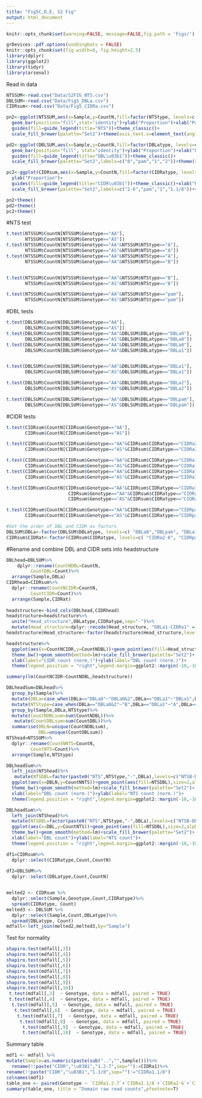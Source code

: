 ---
title: "Fig5C,D,E, S2 Fig"
output: html_document
---


```{r global_options, include=FALSE}
knitr::opts_chunk$set(warning=FALSE, message=FALSE,fig.path = 'Figs/')
```


```{r echo=FALSE, message=FALSE}
grDevices::pdf.options(useDingbats = FALSE)
knitr::opts_chunk$set(fig.width=6, fig.height=2.5) 
library(dplyr)
library(ggplot2)
library(tidyr)
library(arsenal)
```
Read in data
```{r}
NTSSUM<-read.csv("Data/S2FIG_NTS.csv")
DBLSUM<-read.csv("Data/Fig5_DBLa.csv")
CIDRsum<-read.csv("Data/Fig5_CIDRa.csv")
```

```{r, fig.width=6, fig.height=2.5, echo=F}

pn2<-ggplot(NTSSUM,aes(x=Sample,y=CountN,fill=factor(NTStype, levels=c("B","pam", "A"))))+
  geom_bar(position="fill",stat="identity")+ylab("Proportion")+xlab("Patient sample")+
  guides(fill=guide_legend(title="NTS"))+theme_classic()+
  scale_fill_brewer(palette="Set2")+theme(axis.text.x=element_text(angle=(90), vjust = 0.3))

```

```{r, fig.width=6, fig.height=2.5, echo=F}

pd2<-ggplot(DBLSUM,aes(x=Sample,y=CountN,fill=factor(DBLatype, levels=c( "DBLa0","DBLpam", "DBLa1","DBLa2"))))+
  geom_bar(position="fill", stat="identity")+ylab("Proportion")+xlab("Patient sample")+
  guides(fill=guide_legend(title="DBL\u03b1"))+theme_classic()+
  scale_fill_brewer(palette="Set2",labels=c("0","pam","1","2"))+theme(axis.text.x=element_text(angle=(90), vjust = 0.3))

```

```{r,echo=F, fig.width=6, fig.height=2.5}
pc2<-ggplot(CIDRsum,aes(x=Sample,y=CountN,fill=factor(CIDRatype, levels=c( "CIDRa2-6", "CIDRpam","CIDRa1","CIDRa1.1/8"))))+geom_bar(position="fill",stat="identity")+
  ylab("Proportion")+
  guides(fill=guide_legend(title="CIDR\u03b1"))+theme_classic()+xlab("Patient sample")+
  scale_fill_brewer(palette="Set2",labels=c("2-6","pam","1","1.1/8"))+theme(axis.text.x=element_text(angle=(90), vjust = 0.3))

```


```{r, echo=F,fig.width=4.8, fig.height=2}
pn2+theme()
pd2+theme()
pc2+theme()
```


#NTS test
```{r, echo=FALSE}
t.test(NTSSUM$CountN[NTSSUM$Genotype=="AA"],
       NTSSUM$CountN[NTSSUM$Genotype=="AS"])
t.test(NTSSUM$CountN[NTSSUM$Genotype=="AA"&NTSSUM$NTStype=="A"],
       NTSSUM$CountN[NTSSUM$Genotype=="AS"&NTSSUM$NTStype=="A"])
t.test(NTSSUM$CountN[NTSSUM$Genotype=="AA"&NTSSUM$NTStype=="A"],
       NTSSUM$CountN[NTSSUM$Genotype=="AA"&NTSSUM$NTStype=="B"])


t.test(NTSSUM$CountN[NTSSUM$Genotype=="AA"&NTSSUM$NTStype=="B"],
       NTSSUM$CountN[NTSSUM$Genotype=="AS"&NTSSUM$NTStype=="B"])

t.test(NTSSUM$CountN[NTSSUM$Genotype=="AA"&NTSSUM$NTStype=="pam"],
       NTSSUM$CountN[NTSSUM$Genotype=="AS"&NTSSUM$NTStype=="pam"])
```
#DBL tests
```{r}
t.test(DBLSUM$CountN[DBLSUM$Genotype=="AA"],
       DBLSUM$CountN[DBLSUM$Genotype=="AS"])
t.test(DBLSUM$CountN[DBLSUM$Genotype=="AA"&DBLSUM$DBLatype=="DBLa0"],
       DBLSUM$CountN[DBLSUM$Genotype=="AS"&DBLSUM$DBLatype=="DBLa0"])
t.test(DBLSUM$CountN[DBLSUM$Genotype=="AA"&DBLSUM$DBLatype=="DBLa0"],
       DBLSUM$CountN[DBLSUM$Genotype=="AA"&DBLSUM$DBLatype=="DBLa1"])


t.test(DBLSUM$CountN[DBLSUM$Genotype=="AA"&DBLSUM$DBLatype=="DBLa1"],
       DBLSUM$CountN[DBLSUM$Genotype=="AS"&DBLSUM$DBLatype=="DBLa1"])

t.test(DBLSUM$CountN[DBLSUM$Genotype=="AA"&DBLSUM$DBLatype=="DBLa2"],
       DBLSUM$CountN[DBLSUM$Genotype=="AS"&DBLSUM$DBLatype=="DBLa2"])

t.test(DBLSUM$CountN[DBLSUM$Genotype=="AA"&DBLSUM$DBLatype=="DBLpam"],
       DBLSUM$CountN[DBLSUM$Genotype=="AS"&DBLSUM$DBLatype=="DBLpam"])


```
#CIDR tests
```{r}
t.test(CIDRsum$CountN[CIDRsum$Genotype=="AA"],
       CIDRsum$CountN[CIDRsum$Genotype=="AS"])

t.test(CIDRsum$CountN[CIDRsum$Genotype=="AA"&CIDRsum$CIDRatype=="CIDRa2-6"],
       CIDRsum$CountN[CIDRsum$Genotype=="AS"&CIDRsum$CIDRatype=="CIDRa2-6"])

t.test(CIDRsum$CountN[CIDRsum$Genotype=="AA"&CIDRsum$CIDRatype=="CIDRa1.1/8"],
       CIDRsum$CountN[CIDRsum$Genotype=="AS"&CIDRsum$CIDRatype=="CIDRa1.1/8"])
t.test(CIDRsum$CountN[CIDRsum$Genotype=="AA"&CIDRsum$CIDRatype=="CIDRa1"],
       CIDRsum$CountN[CIDRsum$Genotype=="AS"&CIDRsum$CIDRatype=="CIDRa1"])

t.test(CIDRsum$CountN[CIDRsum$Genotype=="AA"&CIDRsum$CIDRatype=="CIDRa1"|
                       CIDRsum$Genotype=="AA"&CIDRsum$CIDRatype=="CIDRa1.1/8"],  CIDRsum$CountN[CIDRsum$Genotype=="AS"&CIDRsum$CIDRatype=="CIDRa1"|
                       CIDRsum$Genotype=="AS"&CIDRsum$CIDRatype=="CIDRa1.1/8"])

t.test(CIDRsum$CountN[CIDRsum$Genotype=="AA"&CIDRsum$CIDRatype=="CIDRpam"],
       CIDRsum$CountN[CIDRsum$Genotype=="AS"&CIDRsum$CIDRatype=="CIDRpam"])
```

```{r, echo=F,fig.width=3, fig.height=1.8}
#Set the order of DBL and CIDR as factors
DBLSUM$DBLa<-factor(DBLSUM$DBLatype, levels=c( "DBLa0","DBLpam", "DBLa1","DBLa2"))
CIDRsum$CIDRat<-factor(CIDRsum$CIDRatype, levels=c( "CIDRa2-6", "CIDRpam","CIDRa1","CIDRa1.1/8"))

```
#Rename and combine DBL and CIDR sets into headstructure
```{r, echo=F,fig.width=3.1, fig.height=1.8}
DBLhead=DBLSUM%>%
    dplyr::rename(CountNDBL=CountN,
         CountDBL=Count)%>%
  arrange(Sample,DBLa)
CIDRhead=CIDRsum%>%
  dplyr::rename(CountNCIDR=CountN,
         CountCIDR=Count)%>%
  arrange(Sample,CIDRat)
  
headstructure<-bind_cols(DBLhead,CIDRhead)
headstructure=headstructure%>%
  unite("Head_structure",DBLatype,CIDRatype,sep="-")%>%
  mutate(Head_structure=dplyr::recode(Head_structure, "DBLa1-CIDRa1" = "DBLa1-CIDRa1.2-7"))
headstructure$Head_structure<-factor(headstructure$Head_structure,levels=c("DBLa0-CIDRa2-6","DBLpam-CIDRpam","DBLa1-CIDRa1.2-7","DBLa2-CIDRa1.1/8"))

headstructure%>%
  ggplot(aes(x=CountNCIDR,y=CountNDBL))+geom_point(aes(fill=Head_structure),size=2,alpha=0.7,shape=21)+
  theme_bw()+geom_smooth(method=lm)+scale_fill_brewer(palette="Set2")+
  xlab(label="CIDR count (norm.)")+ylab(label="DBL count (norm.)")+
  theme(legend.position = "right",legend.margin=ggplot2::margin(-10,-10,-10,2),legend.box.margin = ggplot2::margin(-10,4,-10,-10),legend.key.height=unit(1,"line"))+ labs(fill = "Head structure")

summary(lm(CountNCIDR~CountNDBL,headstructure))
```
```{r, echo=F,fig.width=3.1, fig.height=1.8}
DBLheadSum=DBLhead%>%
  group_by(Sample)%>%
  mutate(DBLa=case_when(DBLa=="DBLa0"~"DBLa0&2",DBLa=="DBLa1"~"DBLa1",DBLa=="DBLa2"~"DBLa0&2",DBLa=="DBLpam"~"DBLpam"))%>%
  mutate(NTStype=case_when(DBLa=="DBLa0&2"~"B",DBLa=="DBLa1"~"A",DBLa=="DBLpam"~"pam"))%>%
  group_by(Sample,DBLa,NTStype)%>%
  mutate(CountNDBLsum=sum(CountNDBL))%>%
   mutate(CountDBLsum=sum(CountDBL))%>%
  summarise(DBLN=unique(CountNDBLsum),
            DBL=unique(CountDBLsum))
NTShead=NTSSUM%>%
  dplyr::rename(CountNNTS=CountN,
         CountNTS=Count)%>%
  arrange(Sample,NTStype)

DBLheadSum%>%
  left_join(NTShead)%>%
   mutate(NTSDBL=factor(paste0("NTS",NTStype,"-",DBLa),levels=c("NTSB-DBLa0&2","NTSpam-DBLpam","NTSA-DBLa1")))%>%
  ggplot(aes(x=DBLN,y=CountNNTS))+geom_point(aes(fill=NTSDBL),size=2,alpha=0.7,shape=21)+
  theme_bw()+geom_smooth(method=lm)+scale_fill_brewer(palette="Set2")+
  xlab(label="DBL count (norm.)")+ylab(label="NTS count (norm.)")+
  theme(legend.position = "right",legend.margin=ggplot2::margin(-10,-10,-10,2),legend.box.margin = ggplot2::margin(-10,4,-10,-10),legend.key.height=unit(1,"line"))+ labs(fill = "NTS-DBL type")

DBLheadSum%>%
  left_join(NTShead)%>%
  mutate(NTSDBL=factor(paste0("NTS",NTStype,"-",DBLa),levels=c("NTSB-DBLa0&2","NTSpam-DBLpam","NTSA-DBLa1")))%>%
  ggplot(aes(x=DBL,y=CountNTS))+geom_point(aes(fill=NTSDBL),size=2,alpha=0.7,shape=21)+
  theme_bw()+geom_smooth(method=lm)+scale_fill_brewer(palette="Set2")+
  xlab(label="DBL count")+ylab(label="NTS count")+
  theme(legend.position = "right",legend.margin=ggplot2::margin(-10,-10,-10,2),legend.box.margin = ggplot2::margin(-10,4,-10,-10),legend.key.height=unit(1,"line"))+ labs(fill = "NTS-DBL type")
```


```{r,results="asis"}
df1=CIDRsum%>%
  dplyr::select(CIDRatype,Count,CountN)
 
df2=DBLSUM%>%
  dplyr::select(DBLatype,Count,CountN)


melted2 <- CIDRsum %>%
  dplyr::select(Sample,Genotype,Count,CIDRatype)%>%
  spread(CIDRatype, Count)
melted3 <- DBLSUM %>%
  dplyr::select(Sample,Count,DBLatype)%>%
  spread(DBLatype, Count)
mdfall<-left_join(melted2,melted3,by="Sample")
```

Test for normality
```{r}
shapiro.test(mdfall[,3])
shapiro.test(mdfall[,4])
shapiro.test(mdfall[,5])
shapiro.test(mdfall[,6])
shapiro.test(mdfall[,7])
shapiro.test(mdfall[,8])
shapiro.test(mdfall[,9])
shapiro.test(mdfall[,10])
 t.test(mdfall[,3]  ~ Genotype, data = mdfall, paired = TRUE)
 t.test(mdfall[,4]  ~ Genotype, data = mdfall, paired = TRUE)
  t.test(mdfall[,5]  ~ Genotype, data = mdfall, paired = TRUE)
   t.test(mdfall[,6]  ~ Genotype, data = mdfall, paired = TRUE)
    t.test(mdfall[,7]  ~ Genotype, data = mdfall, paired = TRUE)
     t.test(mdfall[,8]  ~ Genotype, data = mdfall, paired = TRUE)
      t.test(mdfall[,9]  ~ Genotype, data = mdfall, paired = TRUE)
      t.test(mdfall[,10]  ~ Genotype, data = mdfall, paired = TRUE)
```

Summary table
```{r,results="asis"}

mdf1 <- mdfall %>%
mutate(Sample=as.numeric(paste(sub("..","",Sample))))%>%
  rename(!!paste("CIDR","\u03B1","1.2-7",sep=""):=CIDRa1)%>%
rename(!!paste("CIDR","\u03B1","1.1/8",sep=""):="CIDRa1.1/8")
colnames(mdf1)
table_one <- paired(Genotype ~ `CIDRa1.2-7`+`CIDRa1.1/8`+`CIDRa2-6`+`CIDRpam`+DBLa0+DBLa1+DBLa2+DBLpam ,id=Sample, data = mdf1, control=paired.control(numeric.test="signed.rank",digits = 1)) 
summary(table_one, title = "Domain raw read counts",pfootnote=T)
```
